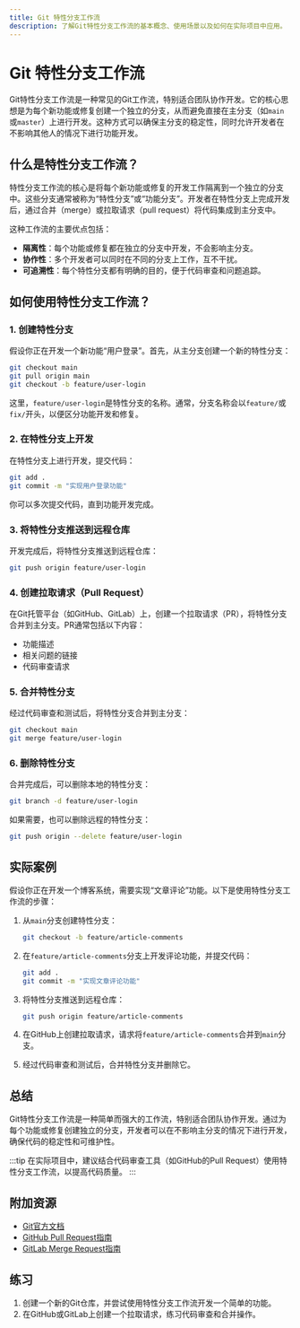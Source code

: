 ```yaml
---
title: Git 特性分支工作流
description: 了解Git特性分支工作流的基本概念、使用场景以及如何在实际项目中应用。
---
```


# Git 特性分支工作流

Git特性分支工作流是一种常见的Git工作流，特别适合团队协作开发。它的核心思想是为每个新功能或修复创建一个独立的分支，从而避免直接在主分支（如`main`或`master`）上进行开发。这种方式可以确保主分支的稳定性，同时允许开发者在不影响其他人的情况下进行功能开发。

## 什么是特性分支工作流？

特性分支工作流的核心是将每个新功能或修复的开发工作隔离到一个独立的分支中。这些分支通常被称为“特性分支”或“功能分支”。开发者在特性分支上完成开发后，通过合并（merge）或拉取请求（pull request）将代码集成到主分支中。

这种工作流的主要优点包括：
- **隔离性**：每个功能或修复都在独立的分支中开发，不会影响主分支。
- **协作性**：多个开发者可以同时在不同的分支上工作，互不干扰。
- **可追溯性**：每个特性分支都有明确的目的，便于代码审查和问题追踪。

## 如何使用特性分支工作流？

### 1. 创建特性分支

假设你正在开发一个新功能“用户登录”。首先，从主分支创建一个新的特性分支：

```bash
git checkout main
git pull origin main
git checkout -b feature/user-login
```

这里，`feature/user-login`是特性分支的名称。通常，分支名称会以`feature/`或`fix/`开头，以便区分功能开发和修复。

### 2. 在特性分支上开发

在特性分支上进行开发，提交代码：

```bash
git add .
git commit -m "实现用户登录功能"
```

你可以多次提交代码，直到功能开发完成。

### 3. 将特性分支推送到远程仓库

开发完成后，将特性分支推送到远程仓库：

```bash
git push origin feature/user-login
```

### 4. 创建拉取请求（Pull Request）

在Git托管平台（如GitHub、GitLab）上，创建一个拉取请求（PR），将特性分支合并到主分支。PR通常包括以下内容：
- 功能描述
- 相关问题的链接
- 代码审查请求

### 5. 合并特性分支

经过代码审查和测试后，将特性分支合并到主分支：

```bash
git checkout main
git merge feature/user-login
```

### 6. 删除特性分支

合并完成后，可以删除本地的特性分支：

```bash
git branch -d feature/user-login
```

如果需要，也可以删除远程的特性分支：

```bash
git push origin --delete feature/user-login
```

## 实际案例

假设你正在开发一个博客系统，需要实现“文章评论”功能。以下是使用特性分支工作流的步骤：

1. 从`main`分支创建特性分支：

   ```bash
   git checkout -b feature/article-comments
   ```

2. 在`feature/article-comments`分支上开发评论功能，并提交代码：

   ```bash
   git add .
   git commit -m "实现文章评论功能"
   ```

3. 将特性分支推送到远程仓库：

   ```bash
   git push origin feature/article-comments
   ```

4. 在GitHub上创建拉取请求，请求将`feature/article-comments`合并到`main`分支。

5. 经过代码审查和测试后，合并特性分支并删除它。

## 总结

Git特性分支工作流是一种简单而强大的工作流，特别适合团队协作开发。通过为每个功能或修复创建独立的分支，开发者可以在不影响主分支的情况下进行开发，确保代码的稳定性和可维护性。

:::tip
在实际项目中，建议结合代码审查工具（如GitHub的Pull Request）使用特性分支工作流，以提高代码质量。
:::

## 附加资源

- [Git官方文档](https://git-scm.com/doc)
- [GitHub Pull Request指南](https://docs.github.com/en/pull-requests)
- [GitLab Merge Request指南](https://docs.gitlab.com/ee/user/project/merge_requests/)

## 练习

1. 创建一个新的Git仓库，并尝试使用特性分支工作流开发一个简单的功能。
2. 在GitHub或GitLab上创建一个拉取请求，练习代码审查和合并操作。